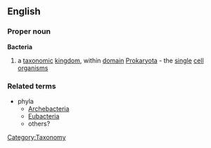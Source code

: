 ==English==
===Proper noun===
{{wikipedia}}
'''Bacteria'''
#a [[taxonomic]] [[kingdom]], within [[domain]] [[Prokaryota]] - the [[single]] [[cell]] [[organism]]s
[[Category:Taxonomy]]

===Related terms===
{{wikispecies}}
*phyla
**[[Archebacteria]]
**[[Eubacteria]]
**others?